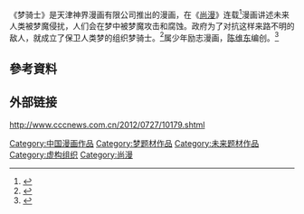 《梦骑士》是天津神界漫画有限公司推出的漫画，在《[[尚漫|尚漫]]》连载<ref>{{Cite news|url=http://comic.qq.com/a/20110527/000044.htm|title=少年励志漫画《梦骑士》火热连载|language=zh-cn|publisher=腾讯|author=|date=2011年5月27日|accessdate=2015-04-24|archive-date=2015-09-15|archive-url=https://web.archive.org/web/20150915131729/http://comic.qq.com/a/20110527/000044.htm|dead-url=no}}</ref>漫画讲述未来人类被梦魔侵扰，人们会在梦中被梦魔攻击和腐蚀。政府为了对抗这样来路不明的敌人，就成立了保卫人类梦的组织梦骑士。<ref>{{Cite news|url=http://www.ahyouth.com/news/20120331/379810.shtml|title=《梦骑士》火热上线中国移动手机动漫基地|language=zh-cn|publisher=安青网|author=duyu123|date=2012-03-31|accessdate=2015-04-24}}</ref>属少年励志漫画，[[陈维东|陈维东]]编创。<ref>{{Cite news|url=http://www.dogame.com.cn/bbs/viewthread.php?tid=96204|title=少年魔幻风《梦骑士》 漫神网重磅连载|language=zh-cn|publisher=DOGAME游戏兵工厂|author=|date=2012-09-07|accessdate=2015-04-24}}{{Dead link|date=2018年9月 |bot=InternetArchiveBot |fix-attempted=yes }}</ref>
==參考資料==
{{Reflist}}
==外部链接==
http://www.cccnews.com.cn/2012/0727/10179.shtml {{Wayback|url=http://www.cccnews.com.cn/2012/0727/10179.shtml |date=20120806055850 }}
[[Category:中国漫画作品|Category:中国漫画作品]]
[[Category:梦题材作品|Category:梦题材作品]]
[[Category:未来题材作品|Category:未来题材作品]]
[[Category:虚构组织|Category:虚构组织]]
[[Category:尚漫|Category:尚漫]]